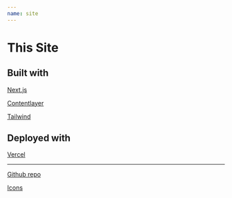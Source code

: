 ```yaml
---
name: site
---
```


# This Site

## Built with

[Next.js](https://nextjs.org/)<NextJsIcon />

[Contentlayer](https://www.contentlayer.dev/)<ContentlayerIcon />

[Tailwind](https://tailwindcss.com/)<TailwindIcon />

## Deployed with

[Vercel](https://vercel.com)<VercelIcon/>

---

[Github repo](https://github.com/mattgrunwald/roadtrip-blog) <GithubIcon />

[Icons](https://reactsvgcom/)<LinkIcon />
